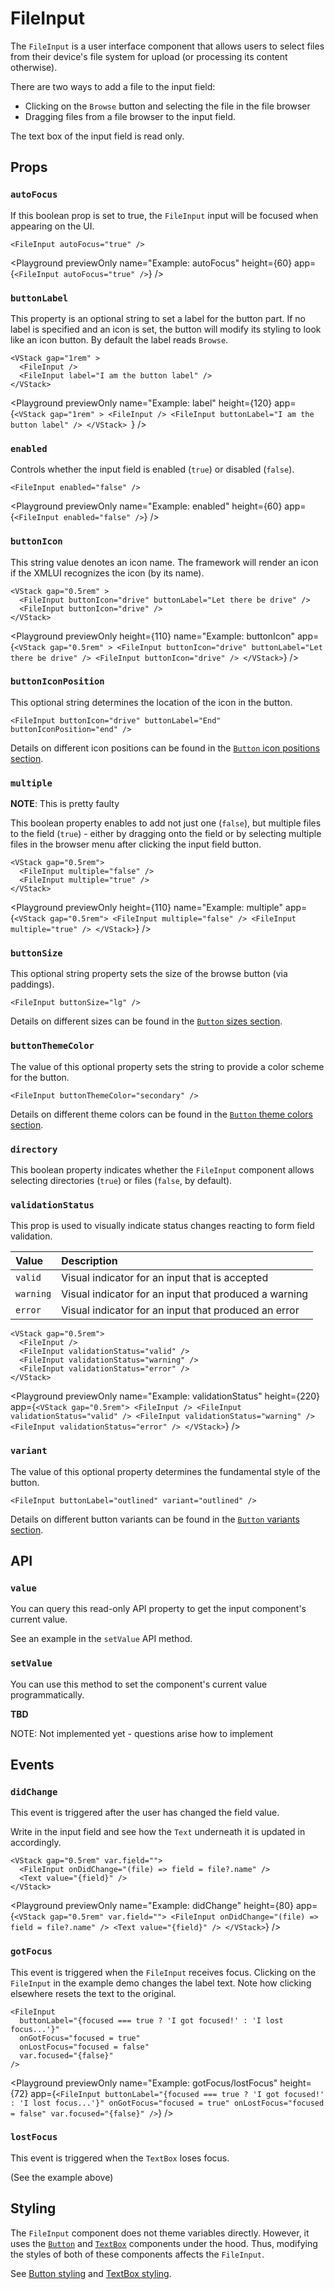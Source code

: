 # FileInput

The `FileInput` is a user interface component that allows users to select files from their device's file system for upload (or processing its content otherwise).

There are two ways to add a file to the input field:
- Clicking on the `Browse` button and selecting the file in the file browser
- Dragging files from a file browser to the input field.

The text box of the input field is read only.

## Props

### `autoFocus`

If this boolean prop is set to true, the `FileInput` input will be focused when appearing on the UI.

```ueml copy
<FileInput autoFocus="true" />
```

<Playground
  previewOnly
  name="Example: autoFocus"
  height={60}
  app={`<FileInput autoFocus="true" />`}
/>

### `buttonLabel`

This property is an optional string to set a label for the button part.
If no label is specified and an icon is set, the button will modify its styling to look like an icon button.
By default the label reads `Browse`.

```ueml copy
<VStack gap="1rem" >
  <FileInput />
  <FileInput label="I am the button label" />
</VStack>
```

<Playground
  previewOnly
  name="Example: label"
  height={120}
  app={`<VStack gap="1rem" >
  <FileInput />
  <FileInput buttonLabel="I am the button label" />
</VStack>
  `}
/>

### `enabled`

Controls whether the input field is enabled (`true`) or disabled (`false`).

```ueml copy
<FileInput enabled="false" />
```

<Playground
  previewOnly
  name="Example: enabled"
  height={60}
  app={`<FileInput enabled="false" />`}
/>

### `buttonIcon`

This string value denotes an icon name.
The framework will render an icon if the XMLUI recognizes the icon (by its name).

```ueml
<VStack gap="0.5rem" >
  <FileInput buttonIcon="drive" buttonLabel="Let there be drive" />
  <FileInput buttonIcon="drive" />
</VStack>
```

<Playground
  previewOnly
  height={110}
  name="Example: buttonIcon"
  app={`<VStack gap="0.5rem" >
  <FileInput buttonIcon="drive" buttonLabel="Let there be drive" />
  <FileInput buttonIcon="drive" />
</VStack>`}
/>

### `buttonIconPosition`

This optional string determines the location of the icon in the button.

```ueml
<FileInput buttonIcon="drive" buttonLabel="End" buttonIconPosition="end" />
```

Details on different icon positions can be found in the [`Button` icon positions section](./Button.mdx#iconposition).

### `multiple`

**NOTE**: This is pretty faulty 

This boolean property enables to add not just one (`false`), but multiple files to the field (`true`) -
either by dragging onto the field or by selecting multiple files in the browser menu after clicking the input field button.

```ueml copy
<VStack gap="0.5rem">
  <FileInput multiple="false" />
  <FileInput multiple="true" />
</VStack>
```

<Playground
  previewOnly
  height={110}
  name="Example: multiple"
  app={`<VStack gap="0.5rem">
  <FileInput multiple="false" />
  <FileInput multiple="true" />
</VStack>`}
/>

### `buttonSize`

This optional string property sets the size of the browse button (via paddings).

```ueml copy
<FileInput buttonSize="lg" />
```

Details on different sizes can be found in the [`Button` sizes section](./Button.mdx#size).

### `buttonThemeColor`

The value of this optional property sets the string to provide a color scheme for the button.

```ueml copy
<FileInput buttonThemeColor="secondary" />
```

Details on different theme colors can be found in the [`Button` theme colors section](./Button.mdx#themecolor).

### `directory`

This boolean property indicates whether the `FileInput` component allows selecting directories (`true`) or files (`false`, by default).

### `validationStatus`

This prop is used to visually indicate status changes reacting to form field validation.

| Value     | Description                                           |
| :-------- | :---------------------------------------------------- |
| `valid`   | Visual indicator for an input that is accepted        |
| `warning` | Visual indicator for an input that produced a warning |
| `error`   | Visual indicator for an input that produced an error  |

```ueml copy
<VStack gap="0.5rem">
  <FileInput />
  <FileInput validationStatus="valid" />
  <FileInput validationStatus="warning" />
  <FileInput validationStatus="error" />
</VStack>
```

<Playground
  previewOnly
  name="Example: validationStatus"
  height={220}
  app={`<VStack gap="0.5rem">
  <FileInput />
  <FileInput validationStatus="valid" />
  <FileInput validationStatus="warning" />
  <FileInput validationStatus="error" />
</VStack>`}
/>

### `variant`

The value of this optional property determines the fundamental style of the button.

```ueml copy
<FileInput buttonLabel="outlined" variant="outlined" />
```

Details on different button variants can be found in the [`Button` variants section](./Button.mdx#variant).

## API

### `value`

You can query this read-only API property to get the input component's current value.

See an example in the `setValue` API method.

### `setValue`

You can use this method to set the component's current value programmatically.

__TBD__

NOTE: Not implemented yet - questions arise how to implement

## Events

### `didChange`

This event is triggered after the user has changed the field value.

Write in the input field and see how the `Text` underneath it is updated in accordingly.

```ueml copy {2}
<VStack gap="0.5rem" var.field="">
  <FileInput onDidChange="(file) => field = file?.name" />
  <Text value="{field}" />
</VStack>
```

<Playground
  previewOnly
  name="Example: didChange"
  height={80}
  app={`<VStack gap="0.5rem" var.field="">
  <FileInput onDidChange="(file) => field = file?.name" />
  <Text value="{field}" />
</VStack>`}
/>

### `gotFocus`

This event is triggered when the `FileInput` receives focus.
Clicking on the `FileInput` in the example demo changes the label text.
Note how clicking elsewhere resets the text to the original.

```ueml copy {3-4}
<FileInput
  buttonLabel="{focused === true ? 'I got focused!' : 'I lost focus...'}"
  onGotFocus="focused = true"
  onLostFocus="focused = false"
  var.focused="{false}"
/>
```

<Playground
  previewOnly
  name="Example: gotFocus/lostFocus"
  height={72}
  app={`<FileInput
  buttonLabel="{focused === true ? 'I got focused!' : 'I lost focus...'}"
  onGotFocus="focused = true"
  onLostFocus="focused = false"
  var.focused="{false}"
/>`}
/>

### `lostFocus`

This event is triggered when the `TextBox` loses focus.

(See the example above)

## Styling

The `FileInput` component does not theme variables directly.
However, it uses the [`Button`](./Button.mdx) and [`TextBox`](./TextBox.mdx) components under the hood.
Thus, modifying the styles of both of these components affects the `FileInput`.

See [Button styling](./Button.mdx#styling) and [TextBox styling](./TextBox.mdx#styling).
